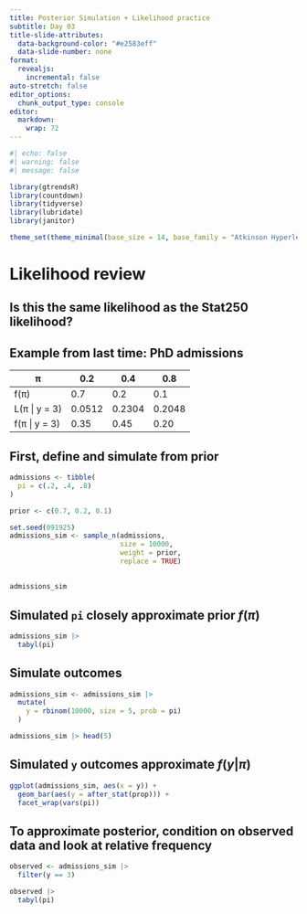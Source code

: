 ```yaml
---
title: Posterior Simulation + Likelihood practice
subtitle: Day 03
title-slide-attributes:
  data-background-color: "#e2583eff"
  data-slide-number: none
format: 
  revealjs:
    incremental: false
auto-stretch: false
editor_options: 
  chunk_output_type: console
editor: 
  markdown: 
    wrap: 72
---
```


```r
#| echo: false
#| warning: false
#| message: false

library(gtrendsR)
library(countdown)
library(tidyverse)
library(lubridate)
library(janitor)

theme_set(theme_minimal(base_size = 14, base_family = "Atkinson Hyperlegible"))
```

# Likelihood review {.colorslide}

## Is this the same likelihood as the Stat250 likelihood? 

## Example from last time: PhD admissions

| π             | 0.2    | 0.4    | 0.8    |
|---------------|--------|--------|--------|
| f(π)          | 0.7    | 0.2    | 0.1    |
| L(π \| y = 3) | 0.0512 | 0.2304 | 0.2048 |
| f(π \| y = 3) | 0.35   | 0.45   | 0.20   |

## First, define and simulate from prior

```r
admissions <- tibble(
  pi = c(.2, .4, .8)
)

prior <- c(0.7, 0.2, 0.1)

set.seed(091925)
admissions_sim <- sample_n(admissions, 
                           size = 10000, 
                           weight = prior, 
                           replace = TRUE)
```

##

```r
admissions_sim
```

## Simulated `pi` closely approximate prior $f(\pi)$

```r
admissions_sim |>
  tabyl(pi)
```

## Simulate outcomes

```r
admissions_sim <- admissions_sim |>
  mutate(
    y = rbinom(10000, size = 5, prob = pi)
  )

admissions_sim |> head(5)
```

## Simulated `y` outcomes approximate $f(y|\pi)$

```r
ggplot(admissions_sim, aes(x = y)) +
  geom_bar(aes(y = after_stat(prop))) + 
  facet_wrap(vars(pi))
```

## To approximate posterior, condition on observed data and look at relative frequency

```r
observed <- admissions_sim |>
  filter(y == 3)

observed |>
  tabyl(pi)
```

